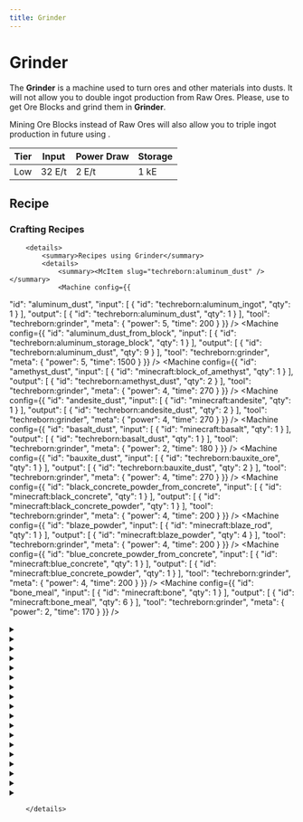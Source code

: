 ```yaml
---
title: Grinder
---
```


<ItemImage file="grinder" alt="Grinder" size="200" />

# Grinder

The **Grinder** is a machine used to turn ores and other materials into dusts. It will not allow you to double ingot production from Raw Ores. 
Please, use <McItem slug="techreborn:rock_cutter" /> to get Ore Blocks and grind them in **Grinder**.

Mining Ore Blocks instead of Raw Ores will also allow you to triple ingot production in future using <McItem slug="techreborn:industrial_grinder" />.


| Tier | Input   | Power Draw | Storage |
|------|---------|------------|---------|
| Low  | 32 E/t  | 2 E/t      | 1 kE    |


## Recipe

<CraftingTable recipe=" input minecraft:flint minecraft:flint minecraft:flint input minecraft:cobblestone techreborn:basic_machine_frame minecraft:cobblestone input air techreborn:electronic_circuit air output techreborn:grinder "/>

### Crafting Recipes
		<details>
			<summary>Recipes using Grinder</summary>
			<details>
				<summary><McItem slug="techreborn:aluminum_dust" /></summary>
				<Machine config={{
  "id": "aluminum_dust",
  "input": [
    {
      "id": "techreborn:aluminum_ingot",
      "qty": 1
    }
  ],
  "output": [
    {
      "id": "techreborn:aluminum_dust",
      "qty": 1
    }
  ],
  "tool": "techreborn:grinder",
  "meta": {
    "power": 5,
    "time": 200
  }
}} />
<Machine config={{
  "id": "aluminum_dust_from_block",
  "input": [
    {
      "id": "techreborn:aluminum_storage_block",
      "qty": 1
    }
  ],
  "output": [
    {
      "id": "techreborn:aluminum_dust",
      "qty": 9
    }
  ],
  "tool": "techreborn:grinder",
  "meta": {
    "power": 5,
    "time": 1500
  }
}} />
				</details>
<Machine config={{
  "id": "amethyst_dust",
  "input": [
    {
      "id": "minecraft:block_of_amethyst",
      "qty": 1
    }
  ],
  "output": [
    {
      "id": "techreborn:amethyst_dust",
      "qty": 2
    }
  ],
  "tool": "techreborn:grinder",
  "meta": {
    "power": 4,
    "time": 270
  }
}} />
<Machine config={{
  "id": "andesite_dust",
  "input": [
    {
      "id": "minecraft:andesite",
      "qty": 1
    }
  ],
  "output": [
    {
      "id": "techreborn:andesite_dust",
      "qty": 2
    }
  ],
  "tool": "techreborn:grinder",
  "meta": {
    "power": 4,
    "time": 270
  }
}} />
<Machine config={{
  "id": "basalt_dust",
  "input": [
    {
      "id": "minecraft:basalt",
      "qty": 1
    }
  ],
  "output": [
    {
      "id": "techreborn:basalt_dust",
      "qty": 1
    }
  ],
  "tool": "techreborn:grinder",
  "meta": {
    "power": 2,
    "time": 180
  }
}} />
<Machine config={{
  "id": "bauxite_dust",
  "input": [
    {
      "id": "techreborn:bauxite_ore",
      "qty": 1
    }
  ],
  "output": [
    {
      "id": "techreborn:bauxite_dust",
      "qty": 2
    }
  ],
  "tool": "techreborn:grinder",
  "meta": {
    "power": 4,
    "time": 270
  }
}} />
<Machine config={{
  "id": "black_concrete_powder_from_concrete",
  "input": [
    {
      "id": "minecraft:black_concrete",
      "qty": 1
    }
  ],
  "output": [
    {
      "id": "minecraft:black_concrete_powder",
      "qty": 1
    }
  ],
  "tool": "techreborn:grinder",
  "meta": {
    "power": 4,
    "time": 200
  }
}} />
<Machine config={{
  "id": "blaze_powder",
  "input": [
    {
      "id": "minecraft:blaze_rod",
      "qty": 1
    }
  ],
  "output": [
    {
      "id": "minecraft:blaze_powder",
      "qty": 4
    }
  ],
  "tool": "techreborn:grinder",
  "meta": {
    "power": 4,
    "time": 200
  }
}} />
<Machine config={{
  "id": "blue_concrete_powder_from_concrete",
  "input": [
    {
      "id": "minecraft:blue_concrete",
      "qty": 1
    }
  ],
  "output": [
    {
      "id": "minecraft:blue_concrete_powder",
      "qty": 1
    }
  ],
  "tool": "techreborn:grinder",
  "meta": {
    "power": 4,
    "time": 200
  }
}} />
<Machine config={{
  "id": "bone_meal",
  "input": [
    {
      "id": "minecraft:bone",
      "qty": 1
    }
  ],
  "output": [
    {
      "id": "minecraft:bone_meal",
      "qty": 6
    }
  ],
  "tool": "techreborn:grinder",
  "meta": {
    "power": 2,
    "time": 170
  }
}} />
<details>
				<summary><McItem slug="techreborn:brass_dust" /></summary>
				<Machine config={{
  "id": "brass_dust",
  "input": [
    {
      "id": "techreborn:brass_ingot",
      "qty": 1
    }
  ],
  "output": [
    {
      "id": "techreborn:brass_dust",
      "qty": 1
    }
  ],
  "tool": "techreborn:grinder",
  "meta": {
    "power": 5,
    "time": 200
  }
}} />
<Machine config={{
  "id": "brass_dust_from_block",
  "input": [
    {
      "id": "techreborn:brass_storage_block",
      "qty": 1
    }
  ],
  "output": [
    {
      "id": "techreborn:brass_dust",
      "qty": 9
    }
  ],
  "tool": "techreborn:grinder",
  "meta": {
    "power": 5,
    "time": 1500
  }
}} />
				</details>
<details>
				<summary><McItem slug="techreborn:bronze_dust" /></summary>
				<Machine config={{
  "id": "bronze_dust",
  "input": [
    {
      "id": "techreborn:bronze_ingot",
      "qty": 1
    }
  ],
  "output": [
    {
      "id": "techreborn:bronze_dust",
      "qty": 1
    }
  ],
  "tool": "techreborn:grinder",
  "meta": {
    "power": 5,
    "time": 200
  }
}} />
<Machine config={{
  "id": "bronze_dust_from_block",
  "input": [
    {
      "id": "techreborn:bronze_storage_block",
      "qty": 1
    }
  ],
  "output": [
    {
      "id": "techreborn:bronze_dust",
      "qty": 9
    }
  ],
  "tool": "techreborn:grinder",
  "meta": {
    "power": 5,
    "time": 1500
  }
}} />
				</details>
<Machine config={{
  "id": "brown_concrete_powder_from_concrete",
  "input": [
    {
      "id": "minecraft:brown_concrete",
      "qty": 1
    }
  ],
  "output": [
    {
      "id": "minecraft:brown_concrete_powder",
      "qty": 1
    }
  ],
  "tool": "techreborn:grinder",
  "meta": {
    "power": 4,
    "time": 200
  }
}} />
<Machine config={{
  "id": "calcite_dust",
  "input": [
    {
      "id": "minecraft:calcite",
      "qty": 1
    }
  ],
  "output": [
    {
      "id": "techreborn:calcite_dust",
      "qty": 1
    }
  ],
  "tool": "techreborn:grinder",
  "meta": {
    "power": 2,
    "time": 400
  }
}} />
<Machine config={{
  "id": "calcite_dust_2",
  "input": [
    {
      "id": "minecraft:conduit",
      "qty": 1
    }
  ],
  "output": [
    {
      "id": "techreborn:calcite_dust",
      "qty": 2
    }
  ],
  "tool": "techreborn:grinder",
  "meta": {
    "power": 2,
    "time": 500
  }
}} />
<Machine config={{
  "id": "calcite_small_dust",
  "input": [
    {
      "id": "minecraft:bone_meal",
      "qty": 1
    }
  ],
  "output": [
    {
      "id": "techreborn:calcite_small_dust",
      "qty": 1
    }
  ],
  "tool": "techreborn:grinder",
  "meta": {
    "power": 2,
    "time": 100
  }
}} />
<Machine config={{
  "id": "certus_quartz_dust",
  "input": [
    {
      "id": "ae2:certus_quartz_crystal",
      "qty": 2
    }
  ],
  "output": [
    {
      "id": "ae2:certus_quartz_dust",
      "qty": 1
    }
  ],
  "tool": "techreborn:grinder",
  "meta": {
    "power": 2,
    "time": 300
  }
}} />
<Machine config={{
  "id": "certus_quartz_dust_2",
  "input": [
    {
      "id": "ae2:budding_certus",
      "qty": 1
    }
  ],
  "output": [
    {
      "id": "ae2:certus_quartz_dust",
      "qty": 5
    }
  ],
  "tool": "techreborn:grinder",
  "meta": {
    "power": 2,
    "time": 300
  }
}} />
<Machine config={{
  "id": "charcoal_dust",
  "input": [
    {
      "id": "minecraft:charcoal",
      "qty": 1
    }
  ],
  "output": [
    {
      "id": "techreborn:charcoal_dust",
      "qty": 1
    }
  ],
  "tool": "techreborn:grinder",
  "meta": {
    "power": 4,
    "time": 230
  }
}} />
<details>
				<summary><McItem slug="techreborn:chrome_dust" /></summary>
				<Machine config={{
  "id": "chrome_dust",
  "input": [
    {
      "id": "techreborn:chromium_ingot",
      "qty": 1
    }
  ],
  "output": [
    {
      "id": "techreborn:chrome_dust",
      "qty": 1
    }
  ],
  "tool": "techreborn:grinder",
  "meta": {
    "power": 5,
    "time": 200
  }
}} />
<Machine config={{
  "id": "chrome_dust_from_block",
  "input": [
    {
      "id": "techreborn:chromium_storage_block",
      "qty": 1
    }
  ],
  "output": [
    {
      "id": "techreborn:chrome_dust",
      "qty": 9
    }
  ],
  "tool": "techreborn:grinder",
  "meta": {
    "power": 5,
    "time": 1500
  }
}} />
				</details>
<Machine config={{
  "id": "cinnabar_dust",
  "input": [
    {
      "id": "techreborn:cinnabar_ore",
      "qty": 1
    }
  ],
  "output": [
    {
      "id": "techreborn:cinnabar_dust",
      "qty": 2
    }
  ],
  "tool": "techreborn:grinder",
  "meta": {
    "power": 2,
    "time": 270
  }
}} />
<Machine config={{
  "id": "clay_dust",
  "input": [
    {
      "id": "minecraft:clay_ball",
      "qty": 1
    }
  ],
  "output": [
    {
      "id": "techreborn:clay_dust",
      "qty": 1
    }
  ],
  "tool": "techreborn:grinder",
  "meta": {
    "power": 2,
    "time": 180
  }
}} />
<Machine config={{
  "id": "coal",
  "input": [
    {
      "id": "minecraft:coal_ores",
      "qty": 1
    }
  ],
  "output": [
    {
      "id": "minecraft:coal",
      "qty": 2
    }
  ],
  "tool": "techreborn:grinder",
  "meta": {
    "power": 2,
    "time": 200
  }
}} />
<Machine config={{
  "id": "coal_dust",
  "input": [
    {
      "id": "minecraft:coal",
      "qty": 1
    }
  ],
  "output": [
    {
      "id": "techreborn:coal_dust",
      "qty": 1
    }
  ],
  "tool": "techreborn:grinder",
  "meta": {
    "power": 2,
    "time": 230
  }
}} />
<Machine config={{
  "id": "coal_dust_2",
  "input": [
    {
      "id": "minecraft:block_of_coal",
      "qty": 1
    }
  ],
  "output": [
    {
      "id": "techreborn:coal_dust",
      "qty": 9
    }
  ],
  "tool": "techreborn:grinder",
  "meta": {
    "power": 2,
    "time": 400
  }
}} />
<Machine config={{
  "id": "cyan_concrete_powder_from_concrete",
  "input": [
    {
      "id": "minecraft:cyan_concrete",
      "qty": 1
    }
  ],
  "output": [
    {
      "id": "minecraft:cyan_concrete_powder",
      "qty": 1
    }
  ],
  "tool": "techreborn:grinder",
  "meta": {
    "power": 4,
    "time": 200
  }
}} />
<Machine config={{
  "id": "diamond",
  "input": [
    {
      "id": "minecraft:diamond_ores",
      "qty": 1
    }
  ],
  "output": [
    {
      "id": "minecraft:diamond",
      "qty": 1
    }
  ],
  "tool": "techreborn:grinder",
  "meta": {
    "power": 4,
    "time": 270
  }
}} />
<Machine config={{
  "id": "diamond_dust",
  "input": [
    {
      "id": "minecraft:diamond",
      "qty": 1
    }
  ],
  "output": [
    {
      "id": "techreborn:diamond_dust",
      "qty": 1
    }
  ],
  "tool": "techreborn:grinder",
  "meta": {
    "power": 4,
    "time": 270
  }
}} />
<Machine config={{
  "id": "diamond_small_dust",
  "input": [
    {
      "id": "techreborn:trim_templates",
      "qty": 1
    }
  ],
  "output": [
    {
      "id": "techreborn:diamond_small_dust",
      "qty": 5
    }
  ],
  "tool": "techreborn:grinder",
  "meta": {
    "power": 5,
    "time": 200
  }
}} />
<Machine config={{
  "id": "diamond_small_dust_2",
  "input": [
    {
      "id": "techreborn:template_template",
      "qty": 1
    }
  ],
  "output": [
    {
      "id": "techreborn:diamond_small_dust",
      "qty": 5
    }
  ],
  "tool": "techreborn:grinder",
  "meta": {
    "power": 5,
    "time": 200
  }
}} />
<Machine config={{
  "id": "diorite_dust",
  "input": [
    {
      "id": "minecraft:diorite",
      "qty": 1
    }
  ],
  "output": [
    {
      "id": "techreborn:diorite_dust",
      "qty": 1
    }
  ],
  "tool": "techreborn:grinder",
  "meta": {
    "power": 2,
    "time": 1440
  }
}} />
<details>
				<summary><McItem slug="techreborn:electrum_dust" /></summary>
				<Machine config={{
  "id": "electrum_dust",
  "input": [
    {
      "id": "techreborn:electrum_ingot",
      "qty": 1
    }
  ],
  "output": [
    {
      "id": "techreborn:electrum_dust",
      "qty": 1
    }
  ],
  "tool": "techreborn:grinder",
  "meta": {
    "power": 5,
    "time": 200
  }
}} />
<Machine config={{
  "id": "electrum_dust_from_block",
  "input": [
    {
      "id": "techreborn:electrum_storage_block",
      "qty": 1
    }
  ],
  "output": [
    {
      "id": "techreborn:electrum_dust",
      "qty": 9
    }
  ],
  "tool": "techreborn:grinder",
  "meta": {
    "power": 5,
    "time": 1500
  }
}} />
				</details>
<Machine config={{
  "id": "emerald",
  "input": [
    {
      "id": "minecraft:emerald_ores",
      "qty": 1
    }
  ],
  "output": [
    {
      "id": "minecraft:emerald",
      "qty": 1
    }
  ],
  "tool": "techreborn:grinder",
  "meta": {
    "power": 4,
    "time": 270
  }
}} />
<Machine config={{
  "id": "emerald_dust",
  "input": [
    {
      "id": "minecraft:emerald",
      "qty": 1
    }
  ],
  "output": [
    {
      "id": "techreborn:emerald_dust",
      "qty": 1
    }
  ],
  "tool": "techreborn:grinder",
  "meta": {
    "power": 4,
    "time": 270
  }
}} />
<Machine config={{
  "id": "ender_eye_dust",
  "input": [
    {
      "id": "minecraft:ender_eye",
      "qty": 1
    }
  ],
  "output": [
    {
      "id": "techreborn:ender_eye_dust",
      "qty": 2
    }
  ],
  "tool": "techreborn:grinder",
  "meta": {
    "power": 4,
    "time": 200
  }
}} />
<Machine config={{
  "id": "ender_pearl_dust",
  "input": [
    {
      "id": "minecraft:ender_pearl",
      "qty": 1
    }
  ],
  "output": [
    {
      "id": "techreborn:ender_pearl_dust",
      "qty": 2
    }
  ],
  "tool": "techreborn:grinder",
  "meta": {
    "power": 4,
    "time": 200
  }
}} />
<Machine config={{
  "id": "endstone_dust",
  "input": [
    {
      "id": "minecraft:end_stone",
      "qty": 1
    }
  ],
  "output": [
    {
      "id": "techreborn:endstone_dust",
      "qty": 1
    }
  ],
  "tool": "techreborn:grinder",
  "meta": {
    "power": 4,
    "time": 200
  }
}} />
<Machine config={{
  "id": "flint_dust",
  "input": [
    {
      "id": "minecraft:flint",
      "qty": 1
    }
  ],
  "output": [
    {
      "id": "techreborn:flint_dust",
      "qty": 1
    }
  ],
  "tool": "techreborn:grinder",
  "meta": {
    "power": 2,
    "time": 270
  }
}} />
<Machine config={{
  "id": "fluix_dust",
  "input": [
    {
      "id": "ae2:fluix_crystal",
      "qty": 2
    }
  ],
  "output": [
    {
      "id": "ae2:fluix_dust",
      "qty": 1
    }
  ],
  "tool": "techreborn:grinder",
  "meta": {
    "power": 2,
    "time": 300
  }
}} />
<Machine config={{
  "id": "galena_dust",
  "input": [
    {
      "id": "techreborn:galena_ore",
      "qty": 1
    }
  ],
  "output": [
    {
      "id": "techreborn:galena_dust",
      "qty": 2
    }
  ],
  "tool": "techreborn:grinder",
  "meta": {
    "power": 2,
    "time": 270
  }
}} />
<Machine config={{
  "id": "glowstone_dust",
  "input": [
    {
      "id": "minecraft:glowstone",
      "qty": 1
    }
  ],
  "output": [
    {
      "id": "minecraft:glowstone_dust",
      "qty": 4
    }
  ],
  "tool": "techreborn:grinder",
  "meta": {
    "power": 2,
    "time": 220
  }
}} />
<Machine config={{
  "id": "glowstone_small_dust",
  "input": [
    {
      "id": "minecraft:shroomlight",
      "qty": 1
    }
  ],
  "output": [
    {
      "id": "techreborn:glowstone_small_dust",
      "qty": 2
    }
  ],
  "tool": "techreborn:grinder",
  "meta": {
    "power": 2,
    "time": 300
  }
}} />
<Machine config={{
  "id": "glowstone_small_dust_2",
  "input": [
    {
      "id": "minecraft:glow_berries",
      "qty": 4
    }
  ],
  "output": [
    {
      "id": "techreborn:glowstone_small_dust",
      "qty": 1
    }
  ],
  "tool": "techreborn:grinder",
  "meta": {
    "power": 2,
    "time": 150
  }
}} />
<Machine config={{
  "id": "granite_dust",
  "input": [
    {
      "id": "minecraft:granite",
      "qty": 1
    }
  ],
  "output": [
    {
      "id": "techreborn:granite_dust",
      "qty": 2
    }
  ],
  "tool": "techreborn:grinder",
  "meta": {
    "power": 4,
    "time": 270
  }
}} />
<Machine config={{
  "id": "gravel",
  "input": [
    {
      "id": "minecraft:cobblestone",
      "qty": 1
    }
  ],
  "output": [
    {
      "id": "minecraft:gravel",
      "qty": 1
    }
  ],
  "tool": "techreborn:grinder",
  "meta": {
    "power": 2,
    "time": 180
  }
}} />
<Machine config={{
  "id": "gray_concrete_powder_from_concrete",
  "input": [
    {
      "id": "minecraft:gray_concrete",
      "qty": 1
    }
  ],
  "output": [
    {
      "id": "minecraft:gray_concrete_powder",
      "qty": 1
    }
  ],
  "tool": "techreborn:grinder",
  "meta": {
    "power": 4,
    "time": 200
  }
}} />
<Machine config={{
  "id": "green_concrete_powder_from_concrete",
  "input": [
    {
      "id": "minecraft:green_concrete",
      "qty": 1
    }
  ],
  "output": [
    {
      "id": "minecraft:green_concrete_powder",
      "qty": 1
    }
  ],
  "tool": "techreborn:grinder",
  "meta": {
    "power": 4,
    "time": 200
  }
}} />
<Machine config={{
  "id": "heartbreak_pottery_sherd",
  "input": [
    {
      "id": "minecraft:heart_pottery_sherd",
      "qty": 1
    }
  ],
  "output": [
    {
      "id": "minecraft:heartbreak_pottery_sherd",
      "qty": 1
    }
  ],
  "tool": "techreborn:grinder",
  "meta": {
    "power": 2,
    "time": 100
  }
}} />
<details>
				<summary><McItem slug="techreborn:invar_dust" /></summary>
				<Machine config={{
  "id": "invar_dust",
  "input": [
    {
      "id": "techreborn:invar_ingot",
      "qty": 1
    }
  ],
  "output": [
    {
      "id": "techreborn:invar_dust",
      "qty": 1
    }
  ],
  "tool": "techreborn:grinder",
  "meta": {
    "power": 5,
    "time": 200
  }
}} />
<Machine config={{
  "id": "invar_dust_from_block",
  "input": [
    {
      "id": "techreborn:invar_storage_block",
      "qty": 1
    }
  ],
  "output": [
    {
      "id": "techreborn:invar_dust",
      "qty": 9
    }
  ],
  "tool": "techreborn:grinder",
  "meta": {
    "power": 5,
    "time": 1500
  }
}} />
				</details>
<Machine config={{
  "id": "lapis_lazuli",
  "input": [
    {
      "id": "minecraft:lapis_ores",
      "qty": 1
    }
  ],
  "output": [
    {
      "id": "minecraft:lapis_lazuli",
      "qty": 10
    }
  ],
  "tool": "techreborn:grinder",
  "meta": {
    "power": 2,
    "time": 200
  }
}} />
<Machine config={{
  "id": "light_blue_concrete_powder_from_concrete",
  "input": [
    {
      "id": "minecraft:light_blue_concrete",
      "qty": 1
    }
  ],
  "output": [
    {
      "id": "minecraft:light_blue_concrete_powder",
      "qty": 1
    }
  ],
  "tool": "techreborn:grinder",
  "meta": {
    "power": 4,
    "time": 200
  }
}} />
<Machine config={{
  "id": "light_gray_concrete_powder_from_concrete",
  "input": [
    {
      "id": "minecraft:light_gray_concrete",
      "qty": 1
    }
  ],
  "output": [
    {
      "id": "minecraft:light_gray_concrete_powder",
      "qty": 1
    }
  ],
  "tool": "techreborn:grinder",
  "meta": {
    "power": 4,
    "time": 200
  }
}} />
<Machine config={{
  "id": "lime_concrete_powder_from_concrete",
  "input": [
    {
      "id": "minecraft:lime_concrete",
      "qty": 1
    }
  ],
  "output": [
    {
      "id": "minecraft:lime_concrete_powder",
      "qty": 1
    }
  ],
  "tool": "techreborn:grinder",
  "meta": {
    "power": 4,
    "time": 200
  }
}} />
<Machine config={{
  "id": "magenta_concrete_powder_from_concrete",
  "input": [
    {
      "id": "minecraft:magenta_concrete",
      "qty": 1
    }
  ],
  "output": [
    {
      "id": "minecraft:magenta_concrete_powder",
      "qty": 1
    }
  ],
  "tool": "techreborn:grinder",
  "meta": {
    "power": 4,
    "time": 200
  }
}} />
<Machine config={{
  "id": "marble_dust",
  "input": [
    {
      "id": "techreborn:limestone",
      "qty": 1
    }
  ],
  "output": [
    {
      "id": "techreborn:marble_dust",
      "qty": 1
    }
  ],
  "tool": "techreborn:grinder",
  "meta": {
    "power": 2,
    "time": 180
  }
}} />
<Machine config={{
  "id": "marble_dust_2",
  "input": [
    {
      "id": "minecraft:marble",
      "qty": 1
    }
  ],
  "output": [
    {
      "id": "techreborn:marble_dust",
      "qty": 1
    }
  ],
  "tool": "techreborn:grinder",
  "meta": {
    "power": 2,
    "time": 180
  }
}} />
<Machine config={{
  "id": "netherite_scrap",
  "input": [
    {
      "id": "minecraft:ancient_debris",
      "qty": 1
    }
  ],
  "output": [
    {
      "id": "minecraft:netherite_scrap",
      "qty": 2
    }
  ],
  "tool": "techreborn:grinder",
  "meta": {
    "power": 4,
    "time": 200
  }
}} />
<Machine config={{
  "id": "netherrack_dust",
  "input": [
    {
      "id": "minecraft:netherrack",
      "qty": 1
    }
  ],
  "output": [
    {
      "id": "techreborn:netherrack_dust",
      "qty": 1
    }
  ],
  "tool": "techreborn:grinder",
  "meta": {
    "power": 4,
    "time": 200
  }
}} />
<Machine config={{
  "id": "netherrack_dust_2",
  "input": [
    {
      "id": "minecraft:crimson_nylium",
      "qty": 1
    }
  ],
  "output": [
    {
      "id": "techreborn:netherrack_dust",
      "qty": 1
    }
  ],
  "tool": "techreborn:grinder",
  "meta": {
    "power": 4,
    "time": 200
  }
}} />
<Machine config={{
  "id": "netherrack_dust_3",
  "input": [
    {
      "id": "minecraft:warped_nylium",
      "qty": 1
    }
  ],
  "output": [
    {
      "id": "techreborn:netherrack_dust",
      "qty": 1
    }
  ],
  "tool": "techreborn:grinder",
  "meta": {
    "power": 4,
    "time": 200
  }
}} />
<details>
				<summary><McItem slug="techreborn:nickel_dust" /></summary>
				<Machine config={{
  "id": "nickel_dust",
  "input": [
    {
      "id": "techreborn:nickel_ingot",
      "qty": 1
    }
  ],
  "output": [
    {
      "id": "techreborn:nickel_dust",
      "qty": 1
    }
  ],
  "tool": "techreborn:grinder",
  "meta": {
    "power": 5,
    "time": 200
  }
}} />
<Machine config={{
  "id": "nickel_dust_from_block",
  "input": [
    {
      "id": "techreborn:nickel_storage_block",
      "qty": 1
    }
  ],
  "output": [
    {
      "id": "techreborn:nickel_dust",
      "qty": 9
    }
  ],
  "tool": "techreborn:grinder",
  "meta": {
    "power": 5,
    "time": 1500
  }
}} />
				</details>
<Machine config={{
  "id": "obsidian_dust",
  "input": [
    {
      "id": "minecraft:obsidian",
      "qty": 1
    }
  ],
  "output": [
    {
      "id": "techreborn:obsidian_dust",
      "qty": 4
    }
  ],
  "tool": "techreborn:grinder",
  "meta": {
    "power": 6,
    "time": 400
  }
}} />
<Machine config={{
  "id": "orange_concrete_powder_from_concrete",
  "input": [
    {
      "id": "minecraft:orange_concrete",
      "qty": 1
    }
  ],
  "output": [
    {
      "id": "minecraft:orange_concrete_powder",
      "qty": 1
    }
  ],
  "tool": "techreborn:grinder",
  "meta": {
    "power": 4,
    "time": 200
  }
}} />
<details>
				<summary><McItem slug="techreborn:peridot_dust" /></summary>
				<Machine config={{
  "id": "peridot_dust",
  "input": [
    {
      "id": "techreborn:peridot",
      "qty": 1
    }
  ],
  "output": [
    {
      "id": "techreborn:peridot_dust",
      "qty": 1
    }
  ],
  "tool": "techreborn:grinder",
  "meta": {
    "power": 2,
    "time": 200
  }
}} />
<Machine config={{
  "id": "peridot_dust_from_block",
  "input": [
    {
      "id": "techreborn:peridot_storage_block",
      "qty": 1
    }
  ],
  "output": [
    {
      "id": "techreborn:peridot_dust",
      "qty": 9
    }
  ],
  "tool": "techreborn:grinder",
  "meta": {
    "power": 2,
    "time": 1500
  }
}} />
<Machine config={{
  "id": "peridot_dust_from_ore",
  "input": [
    {
      "id": "techreborn:peridot_ore",
      "qty": 1
    }
  ],
  "output": [
    {
      "id": "techreborn:peridot_dust",
      "qty": 2
    }
  ],
  "tool": "techreborn:grinder",
  "meta": {
    "power": 2,
    "time": 220
  }
}} />
				</details>
<Machine config={{
  "id": "pink_concrete_powder_from_concrete",
  "input": [
    {
      "id": "minecraft:pink_concrete",
      "qty": 1
    }
  ],
  "output": [
    {
      "id": "minecraft:pink_concrete_powder",
      "qty": 1
    }
  ],
  "tool": "techreborn:grinder",
  "meta": {
    "power": 4,
    "time": 200
  }
}} />
<details>
				<summary><McItem slug="techreborn:platinum_dust" /></summary>
				<Machine config={{
  "id": "platinum_dust",
  "input": [
    {
      "id": "techreborn:platinum_ingot",
      "qty": 1
    }
  ],
  "output": [
    {
      "id": "techreborn:platinum_dust",
      "qty": 1
    }
  ],
  "tool": "techreborn:grinder",
  "meta": {
    "power": 5,
    "time": 200
  }
}} />
<Machine config={{
  "id": "platinum_dust_from_block",
  "input": [
    {
      "id": "techreborn:platinum_storage_block",
      "qty": 1
    }
  ],
  "output": [
    {
      "id": "techreborn:platinum_dust",
      "qty": 9
    }
  ],
  "tool": "techreborn:grinder",
  "meta": {
    "power": 5,
    "time": 1500
  }
}} />
				</details>
<Machine config={{
  "id": "prismarine_crystals",
  "input": [
    {
      "id": "minecraft:froglight",
      "qty": 1
    }
  ],
  "output": [
    {
      "id": "minecraft:prismarine_crystals",
      "qty": 2
    }
  ],
  "tool": "techreborn:grinder",
  "meta": {
    "power": 2,
    "time": 400
  }
}} />
<Machine config={{
  "id": "prismarine_crystals_2",
  "input": [
    {
      "id": "minecraft:sea_lantern",
      "qty": 1
    }
  ],
  "output": [
    {
      "id": "minecraft:prismarine_crystals",
      "qty": 4
    }
  ],
  "tool": "techreborn:grinder",
  "meta": {
    "power": 2,
    "time": 400
  }
}} />
<Machine config={{
  "id": "prismarine_shard",
  "input": [
    {
      "id": "minecraft:prismarine_bricks",
      "qty": 1
    }
  ],
  "output": [
    {
      "id": "minecraft:prismarine_shard",
      "qty": 7
    }
  ],
  "tool": "techreborn:grinder",
  "meta": {
    "power": 2,
    "time": 400
  }
}} />
<Machine config={{
  "id": "prismarine_shard_2",
  "input": [
    {
      "id": "minecraft:prismarine_shard",
      "qty": 1
    }
  ],
  "output": [
    {
      "id": "minecraft:prismarine_shard",
      "qty": 3
    }
  ],
  "tool": "techreborn:grinder",
  "meta": {
    "power": 2,
    "time": 400
  }
}} />
<Machine config={{
  "id": "purple_concrete_powder_from_concrete",
  "input": [
    {
      "id": "minecraft:purple_concrete",
      "qty": 1
    }
  ],
  "output": [
    {
      "id": "minecraft:purple_concrete_powder",
      "qty": 1
    }
  ],
  "tool": "techreborn:grinder",
  "meta": {
    "power": 4,
    "time": 200
  }
}} />
<Machine config={{
  "id": "pyrite_dust",
  "input": [
    {
      "id": "techreborn:pyrite_ore",
      "qty": 1
    }
  ],
  "output": [
    {
      "id": "techreborn:pyrite_dust",
      "qty": 2
    }
  ],
  "tool": "techreborn:grinder",
  "meta": {
    "power": 4,
    "time": 270
  }
}} />
<Machine config={{
  "id": "quartz",
  "input": [
    {
      "id": "minecraft:nether_quartz_ore",
      "qty": 1
    }
  ],
  "output": [
    {
      "id": "minecraft:quartz",
      "qty": 2
    }
  ],
  "tool": "techreborn:grinder",
  "meta": {
    "power": 4,
    "time": 270
  }
}} />
<Machine config={{
  "id": "quartz_dust",
  "input": [
    {
      "id": "minecraft:quartz",
      "qty": 1
    }
  ],
  "output": [
    {
      "id": "techreborn:quartz_dust",
      "qty": 1
    }
  ],
  "tool": "techreborn:grinder",
  "meta": {
    "power": 4,
    "time": 270
  }
}} />
<Machine config={{
  "id": "quartz_dust_2",
  "input": [
    {
      "id": "minecraft:quartz_block",
      "qty": 1
    }
  ],
  "output": [
    {
      "id": "techreborn:quartz_dust",
      "qty": 4
    }
  ],
  "tool": "techreborn:grinder",
  "meta": {
    "power": 4,
    "time": 1080
  }
}} />
<Machine config={{
  "id": "raw_copper",
  "input": [
    {
      "id": "minecraft:copper_ores",
      "qty": 1
    }
  ],
  "output": [
    {
      "id": "minecraft:raw_copper",
      "qty": 2
    }
  ],
  "tool": "techreborn:grinder",
  "meta": {
    "power": 2,
    "time": 270
  }
}} />
<Machine config={{
  "id": "raw_gold",
  "input": [
    {
      "id": "minecraft:gold_ores",
      "qty": 1
    }
  ],
  "output": [
    {
      "id": "minecraft:raw_gold",
      "qty": 2
    }
  ],
  "tool": "techreborn:grinder",
  "meta": {
    "power": 2,
    "time": 270
  }
}} />
<Machine config={{
  "id": "raw_iron",
  "input": [
    {
      "id": "minecraft:iron_ores",
      "qty": 1
    }
  ],
  "output": [
    {
      "id": "minecraft:raw_iron",
      "qty": 2
    }
  ],
  "tool": "techreborn:grinder",
  "meta": {
    "power": 2,
    "time": 270
  }
}} />
<Machine config={{
  "id": "raw_lead",
  "input": [
    {
      "id": "techreborn:lead_ore",
      "qty": 1
    }
  ],
  "output": [
    {
      "id": "techreborn:raw_lead",
      "qty": 2
    }
  ],
  "tool": "techreborn:grinder",
  "meta": {
    "power": 2,
    "time": 270
  }
}} />
<Machine config={{
  "id": "raw_silver",
  "input": [
    {
      "id": "techreborn:silver_ore",
      "qty": 1
    }
  ],
  "output": [
    {
      "id": "techreborn:raw_silver",
      "qty": 2
    }
  ],
  "tool": "techreborn:grinder",
  "meta": {
    "power": 2,
    "time": 270
  }
}} />
<Machine config={{
  "id": "raw_tin",
  "input": [
    {
      "id": "techreborn:tin_ore",
      "qty": 1
    }
  ],
  "output": [
    {
      "id": "techreborn:raw_tin",
      "qty": 2
    }
  ],
  "tool": "techreborn:grinder",
  "meta": {
    "power": 2,
    "time": 270
  }
}} />
<Machine config={{
  "id": "red_concrete_powder_from_concrete",
  "input": [
    {
      "id": "minecraft:red_concrete",
      "qty": 1
    }
  ],
  "output": [
    {
      "id": "minecraft:red_concrete_powder",
      "qty": 1
    }
  ],
  "tool": "techreborn:grinder",
  "meta": {
    "power": 4,
    "time": 200
  }
}} />
<details>
				<summary><McItem slug="techreborn:red_garnet_dust" /></summary>
				<Machine config={{
  "id": "red_garnet_dust",
  "input": [
    {
      "id": "techreborn:red_garnet",
      "qty": 1
    }
  ],
  "output": [
    {
      "id": "techreborn:red_garnet_dust",
      "qty": 1
    }
  ],
  "tool": "techreborn:grinder",
  "meta": {
    "power": 2,
    "time": 200
  }
}} />
<Machine config={{
  "id": "red_garnet_dust_from_block",
  "input": [
    {
      "id": "techreborn:red_garnet_storage_block",
      "qty": 1
    }
  ],
  "output": [
    {
      "id": "techreborn:red_garnet_dust",
      "qty": 9
    }
  ],
  "tool": "techreborn:grinder",
  "meta": {
    "power": 2,
    "time": 1500
  }
}} />
				</details>
<details>
				<summary><McItem slug="minecraft:red_sand" /></summary>
				<Machine config={{
  "id": "red_sand_from_chiseled_red_sandstone",
  "input": [
    {
      "id": "minecraft:chiseled_red_sandstone",
      "qty": 1
    }
  ],
  "output": [
    {
      "id": "minecraft:red_sand",
      "qty": 4
    }
  ],
  "tool": "techreborn:grinder",
  "meta": {
    "power": 4,
    "time": 200
  }
}} />
<Machine config={{
  "id": "red_sand_from_cut_red_sandstone",
  "input": [
    {
      "id": "minecraft:cut_red_sandstone",
      "qty": 1
    }
  ],
  "output": [
    {
      "id": "minecraft:red_sand",
      "qty": 4
    }
  ],
  "tool": "techreborn:grinder",
  "meta": {
    "power": 4,
    "time": 200
  }
}} />
<Machine config={{
  "id": "red_sand_from_cut_red_sandstone_slab",
  "input": [
    {
      "id": "minecraft:cut_red_sandstone_slab",
      "qty": 1
    }
  ],
  "output": [
    {
      "id": "minecraft:red_sand",
      "qty": 2
    }
  ],
  "tool": "techreborn:grinder",
  "meta": {
    "power": 2,
    "time": 200
  }
}} />
<Machine config={{
  "id": "red_sand_from_red_sandstone",
  "input": [
    {
      "id": "minecraft:red_sandstone",
      "qty": 1
    }
  ],
  "output": [
    {
      "id": "minecraft:red_sand",
      "qty": 4
    }
  ],
  "tool": "techreborn:grinder",
  "meta": {
    "power": 4,
    "time": 200
  }
}} />
<Machine config={{
  "id": "red_sand_from_red_sandstone_slab",
  "input": [
    {
      "id": "minecraft:red_sandstone_slab",
      "qty": 1
    }
  ],
  "output": [
    {
      "id": "minecraft:red_sand",
      "qty": 2
    }
  ],
  "tool": "techreborn:grinder",
  "meta": {
    "power": 2,
    "time": 200
  }
}} />
<Machine config={{
  "id": "red_sand_from_red_sandstone_stairs",
  "input": [
    {
      "id": "minecraft:red_sandstone_stairs",
      "qty": 1
    }
  ],
  "output": [
    {
      "id": "minecraft:red_sand",
      "qty": 3
    }
  ],
  "tool": "techreborn:grinder",
  "meta": {
    "power": 3,
    "time": 200
  }
}} />
<Machine config={{
  "id": "red_sand_from_red_sandstone_wall",
  "input": [
    {
      "id": "minecraft:red_sandstone_wall",
      "qty": 1
    }
  ],
  "output": [
    {
      "id": "minecraft:red_sand",
      "qty": 3
    }
  ],
  "tool": "techreborn:grinder",
  "meta": {
    "power": 3,
    "time": 200
  }
}} />
<Machine config={{
  "id": "red_sand_from_smooth_red_sandstone",
  "input": [
    {
      "id": "minecraft:smooth_red_sandstone",
      "qty": 1
    }
  ],
  "output": [
    {
      "id": "minecraft:red_sand",
      "qty": 4
    }
  ],
  "tool": "techreborn:grinder",
  "meta": {
    "power": 4,
    "time": 200
  }
}} />
<Machine config={{
  "id": "red_sand_from_smooth_red_sandstone_slab",
  "input": [
    {
      "id": "minecraft:smooth_red_sandstone_slab",
      "qty": 1
    }
  ],
  "output": [
    {
      "id": "minecraft:red_sand",
      "qty": 2
    }
  ],
  "tool": "techreborn:grinder",
  "meta": {
    "power": 2,
    "time": 200
  }
}} />
<Machine config={{
  "id": "red_sand_from_smooth_red_sandstone_stairs",
  "input": [
    {
      "id": "minecraft:smooth_red_sandstone_stairs",
      "qty": 1
    }
  ],
  "output": [
    {
      "id": "minecraft:red_sand",
      "qty": 3
    }
  ],
  "tool": "techreborn:grinder",
  "meta": {
    "power": 3,
    "time": 200
  }
}} />
				</details>
<Machine config={{
  "id": "redstone",
  "input": [
    {
      "id": "minecraft:redstone_ores",
      "qty": 1
    }
  ],
  "output": [
    {
      "id": "minecraft:redstone",
      "qty": 8
    }
  ],
  "tool": "techreborn:grinder",
  "meta": {
    "power": 4,
    "time": 270
  }
}} />
<details>
				<summary><McItem slug="techreborn:ruby_dust" /></summary>
				<Machine config={{
  "id": "ruby_dust",
  "input": [
    {
      "id": "techreborn:ruby",
      "qty": 1
    }
  ],
  "output": [
    {
      "id": "techreborn:ruby_dust",
      "qty": 1
    }
  ],
  "tool": "techreborn:grinder",
  "meta": {
    "power": 2,
    "time": 200
  }
}} />
<Machine config={{
  "id": "ruby_dust_from_block",
  "input": [
    {
      "id": "techreborn:ruby_storage_block",
      "qty": 1
    }
  ],
  "output": [
    {
      "id": "techreborn:ruby_dust",
      "qty": 9
    }
  ],
  "tool": "techreborn:grinder",
  "meta": {
    "power": 2,
    "time": 1500
  }
}} />
<Machine config={{
  "id": "ruby_dust_from_ore",
  "input": [
    {
      "id": "techreborn:ruby_ore",
      "qty": 1
    }
  ],
  "output": [
    {
      "id": "techreborn:ruby_dust",
      "qty": 2
    }
  ],
  "tool": "techreborn:grinder",
  "meta": {
    "power": 2,
    "time": 220
  }
}} />
				</details>
<details>
				<summary><McItem slug="minecraft:sand" /></summary>
				<Machine config={{
  "id": "sand",
  "input": [
    {
      "id": "minecraft:gravel",
      "qty": 1
    }
  ],
  "output": [
    {
      "id": "minecraft:sand",
      "qty": 1
    }
  ],
  "tool": "techreborn:grinder",
  "meta": {
    "power": 2,
    "time": 180
  }
}} />
<Machine config={{
  "id": "sand_from_chiseled_sandstone",
  "input": [
    {
      "id": "minecraft:chiseled_sandstone",
      "qty": 1
    }
  ],
  "output": [
    {
      "id": "minecraft:sand",
      "qty": 4
    }
  ],
  "tool": "techreborn:grinder",
  "meta": {
    "power": 4,
    "time": 200
  }
}} />
<Machine config={{
  "id": "sand_from_cut_sandstone",
  "input": [
    {
      "id": "minecraft:cut_sandstone",
      "qty": 1
    }
  ],
  "output": [
    {
      "id": "minecraft:sand",
      "qty": 4
    }
  ],
  "tool": "techreborn:grinder",
  "meta": {
    "power": 4,
    "time": 200
  }
}} />
<Machine config={{
  "id": "sand_from_cut_sandstone_slab",
  "input": [
    {
      "id": "minecraft:cut_sandstone_slab",
      "qty": 1
    }
  ],
  "output": [
    {
      "id": "minecraft:sand",
      "qty": 2
    }
  ],
  "tool": "techreborn:grinder",
  "meta": {
    "power": 2,
    "time": 200
  }
}} />
<Machine config={{
  "id": "sand_from_sandstone",
  "input": [
    {
      "id": "minecraft:sandstone",
      "qty": 1
    }
  ],
  "output": [
    {
      "id": "minecraft:sand",
      "qty": 4
    }
  ],
  "tool": "techreborn:grinder",
  "meta": {
    "power": 4,
    "time": 200
  }
}} />
<Machine config={{
  "id": "sand_from_sandstone_slab",
  "input": [
    {
      "id": "minecraft:sandstone_slab",
      "qty": 1
    }
  ],
  "output": [
    {
      "id": "minecraft:sand",
      "qty": 2
    }
  ],
  "tool": "techreborn:grinder",
  "meta": {
    "power": 2,
    "time": 200
  }
}} />
<Machine config={{
  "id": "sand_from_sandstone_stairs",
  "input": [
    {
      "id": "minecraft:sandstone_stairs",
      "qty": 1
    }
  ],
  "output": [
    {
      "id": "minecraft:sand",
      "qty": 3
    }
  ],
  "tool": "techreborn:grinder",
  "meta": {
    "power": 3,
    "time": 200
  }
}} />
<Machine config={{
  "id": "sand_from_sandstone_wall",
  "input": [
    {
      "id": "minecraft:sandstone_wall",
      "qty": 1
    }
  ],
  "output": [
    {
      "id": "minecraft:sand",
      "qty": 3
    }
  ],
  "tool": "techreborn:grinder",
  "meta": {
    "power": 3,
    "time": 200
  }
}} />
<Machine config={{
  "id": "sand_from_smooth_sandstone",
  "input": [
    {
      "id": "minecraft:smooth_sandstone",
      "qty": 1
    }
  ],
  "output": [
    {
      "id": "minecraft:sand",
      "qty": 4
    }
  ],
  "tool": "techreborn:grinder",
  "meta": {
    "power": 4,
    "time": 200
  }
}} />
<Machine config={{
  "id": "sand_from_smooth_sandstone_slab",
  "input": [
    {
      "id": "minecraft:smooth_sandstone_slab",
      "qty": 1
    }
  ],
  "output": [
    {
      "id": "minecraft:sand",
      "qty": 2
    }
  ],
  "tool": "techreborn:grinder",
  "meta": {
    "power": 2,
    "time": 200
  }
}} />
<Machine config={{
  "id": "sand_from_smooth_sandstone_stairs",
  "input": [
    {
      "id": "minecraft:smooth_sandstone_stairs",
      "qty": 1
    }
  ],
  "output": [
    {
      "id": "minecraft:sand",
      "qty": 3
    }
  ],
  "tool": "techreborn:grinder",
  "meta": {
    "power": 3,
    "time": 200
  }
}} />
				</details>
<details>
				<summary><McItem slug="techreborn:sapphire_dust" /></summary>
				<Machine config={{
  "id": "sapphire_dust",
  "input": [
    {
      "id": "techreborn:sapphire",
      "qty": 1
    }
  ],
  "output": [
    {
      "id": "techreborn:sapphire_dust",
      "qty": 1
    }
  ],
  "tool": "techreborn:grinder",
  "meta": {
    "power": 2,
    "time": 200
  }
}} />
<Machine config={{
  "id": "sapphire_dust_from_block",
  "input": [
    {
      "id": "techreborn:sapphire_storage_block",
      "qty": 1
    }
  ],
  "output": [
    {
      "id": "techreborn:sapphire_dust",
      "qty": 9
    }
  ],
  "tool": "techreborn:grinder",
  "meta": {
    "power": 2,
    "time": 1500
  }
}} />
<Machine config={{
  "id": "sapphire_dust_from_ore",
  "input": [
    {
      "id": "techreborn:sapphire_ore",
      "qty": 1
    }
  ],
  "output": [
    {
      "id": "techreborn:sapphire_dust",
      "qty": 2
    }
  ],
  "tool": "techreborn:grinder",
  "meta": {
    "power": 2,
    "time": 220
  }
}} />
				</details>
<details>
				<summary><McItem slug="techreborn:saw_small_dust" /></summary>
				<Machine config={{
  "id": "saw_small_dust_from_planks",
  "input": [
    {
      "id": "minecraft:oak_planks",
      "qty": 1
    }
  ],
  "output": [
    {
      "id": "techreborn:saw_small_dust",
      "qty": 8
    }
  ],
  "tool": "techreborn:grinder",
  "meta": {
    "power": 3,
    "time": 180
  }
}} />
<Machine config={{
  "id": "saw_small_dust_from_signs",
  "input": [
    {
      "id": "minecraft:signs",
      "qty": 1
    }
  ],
  "output": [
    {
      "id": "techreborn:saw_small_dust",
      "qty": 1
    }
  ],
  "tool": "techreborn:grinder",
  "meta": {
    "power": 3,
    "time": 180
  }
}} />
<Machine config={{
  "id": "saw_small_dust_from_wooden_axe",
  "input": [
    {
      "id": "minecraft:wooden_axe",
      "qty": 1
    }
  ],
  "output": [
    {
      "id": "techreborn:saw_small_dust",
      "qty": 1
    }
  ],
  "tool": "techreborn:grinder",
  "meta": {
    "power": 3,
    "time": 180
  }
}} />
<Machine config={{
  "id": "saw_small_dust_from_wooden_doors",
  "input": [
    {
      "id": "minecraft:wooden_doors",
      "qty": 1
    }
  ],
  "output": [
    {
      "id": "techreborn:saw_small_dust",
      "qty": 3
    }
  ],
  "tool": "techreborn:grinder",
  "meta": {
    "power": 3,
    "time": 180
  }
}} />
<Machine config={{
  "id": "saw_small_dust_from_wooden_fences",
  "input": [
    {
      "id": "minecraft:wooden_fences",
      "qty": 1
    }
  ],
  "output": [
    {
      "id": "techreborn:saw_small_dust",
      "qty": 1
    }
  ],
  "tool": "techreborn:grinder",
  "meta": {
    "power": 3,
    "time": 180
  }
}} />
<Machine config={{
  "id": "saw_small_dust_from_wooden_pickaxe",
  "input": [
    {
      "id": "minecraft:wooden_pickaxe",
      "qty": 1
    }
  ],
  "output": [
    {
      "id": "techreborn:saw_small_dust",
      "qty": 1
    }
  ],
  "tool": "techreborn:grinder",
  "meta": {
    "power": 3,
    "time": 180
  }
}} />
<Machine config={{
  "id": "saw_small_dust_from_wooden_pressure_plates",
  "input": [
    {
      "id": "minecraft:wooden_pressure_plates",
      "qty": 1
    }
  ],
  "output": [
    {
      "id": "techreborn:saw_small_dust",
      "qty": 1
    }
  ],
  "tool": "techreborn:grinder",
  "meta": {
    "power": 3,
    "time": 180
  }
}} />
<Machine config={{
  "id": "saw_small_dust_from_wooden_slabs",
  "input": [
    {
      "id": "minecraft:wooden_slabs",
      "qty": 1
    }
  ],
  "output": [
    {
      "id": "techreborn:saw_small_dust",
      "qty": 4
    }
  ],
  "tool": "techreborn:grinder",
  "meta": {
    "power": 3,
    "time": 180
  }
}} />
<Machine config={{
  "id": "saw_small_dust_from_wooden_stairs",
  "input": [
    {
      "id": "minecraft:wooden_stairs",
      "qty": 1
    }
  ],
  "output": [
    {
      "id": "techreborn:saw_small_dust",
      "qty": 6
    }
  ],
  "tool": "techreborn:grinder",
  "meta": {
    "power": 3,
    "time": 180
  }
}} />
<Machine config={{
  "id": "saw_small_dust_from_wooden_trapdoors",
  "input": [
    {
      "id": "minecraft:wooden_trapdoors",
      "qty": 1
    }
  ],
  "output": [
    {
      "id": "techreborn:saw_small_dust",
      "qty": 1
    }
  ],
  "tool": "techreborn:grinder",
  "meta": {
    "power": 3,
    "time": 180
  }
}} />
				</details>
<Machine config={{
  "id": "sodalite_dust",
  "input": [
    {
      "id": "techreborn:sodalite_ore",
      "qty": 1
    }
  ],
  "output": [
    {
      "id": "techreborn:sodalite_dust",
      "qty": 2
    }
  ],
  "tool": "techreborn:grinder",
  "meta": {
    "power": 4,
    "time": 220
  }
}} />
<Machine config={{
  "id": "sphalerite_dust",
  "input": [
    {
      "id": "techreborn:sphalerite_ore",
      "qty": 1
    }
  ],
  "output": [
    {
      "id": "techreborn:sphalerite_dust",
      "qty": 2
    }
  ],
  "tool": "techreborn:grinder",
  "meta": {
    "power": 2,
    "time": 220
  }
}} />
<Machine config={{
  "id": "sponge_piece",
  "input": [
    {
      "id": "minecraft:sponge",
      "qty": 1
    }
  ],
  "output": [
    {
      "id": "techreborn:sponge_piece",
      "qty": 5
    }
  ],
  "tool": "techreborn:grinder",
  "meta": {
    "power": 4,
    "time": 200
  }
}} />
<details>
				<summary><McItem slug="techreborn:steel_dust" /></summary>
				<Machine config={{
  "id": "steel_dust",
  "input": [
    {
      "id": "techreborn:steel_ingot",
      "qty": 1
    }
  ],
  "output": [
    {
      "id": "techreborn:steel_dust",
      "qty": 1
    }
  ],
  "tool": "techreborn:grinder",
  "meta": {
    "power": 5,
    "time": 200
  }
}} />
<Machine config={{
  "id": "steel_dust_from_block",
  "input": [
    {
      "id": "techreborn:steel_storage_block",
      "qty": 1
    }
  ],
  "output": [
    {
      "id": "techreborn:steel_dust",
      "qty": 9
    }
  ],
  "tool": "techreborn:grinder",
  "meta": {
    "power": 5,
    "time": 1500
  }
}} />
				</details>
<Machine config={{
  "id": "string",
  "input": [
    {
      "id": "minecraft:wool",
      "qty": 1
    }
  ],
  "output": [
    {
      "id": "minecraft:string",
      "qty": 4
    }
  ],
  "tool": "techreborn:grinder",
  "meta": {
    "power": 3,
    "time": 300
  }
}} />
<Machine config={{
  "id": "sulfur_dust",
  "input": [
    {
      "id": "techreborn:sulfur_ore",
      "qty": 1
    }
  ],
  "output": [
    {
      "id": "techreborn:sulfur_dust",
      "qty": 2
    }
  ],
  "tool": "techreborn:grinder",
  "meta": {
    "power": 2,
    "time": 220
  }
}} />
<Machine config={{
  "id": "sulfur_dust_2",
  "input": [
    {
      "id": "techreborn:sulfur",
      "qty": 1
    }
  ],
  "output": [
    {
      "id": "techreborn:sulfur_dust",
      "qty": 1
    }
  ],
  "tool": "techreborn:grinder",
  "meta": {
    "power": 2,
    "time": 200
  }
}} />
<details>
				<summary><McItem slug="techreborn:titanium_dust" /></summary>
				<Machine config={{
  "id": "titanium_dust",
  "input": [
    {
      "id": "techreborn:titanium_ingot",
      "qty": 1
    }
  ],
  "output": [
    {
      "id": "techreborn:titanium_dust",
      "qty": 1
    }
  ],
  "tool": "techreborn:grinder",
  "meta": {
    "power": 5,
    "time": 200
  }
}} />
<Machine config={{
  "id": "titanium_dust_from_block",
  "input": [
    {
      "id": "techreborn:titanium_storage_block",
      "qty": 1
    }
  ],
  "output": [
    {
      "id": "techreborn:titanium_dust",
      "qty": 9
    }
  ],
  "tool": "techreborn:grinder",
  "meta": {
    "power": 5,
    "time": 1500
  }
}} />
				</details>
<Machine config={{
  "id": "white_concrete_powder_from_concrete",
  "input": [
    {
      "id": "minecraft:white_concrete",
      "qty": 1
    }
  ],
  "output": [
    {
      "id": "minecraft:white_concrete_powder",
      "qty": 1
    }
  ],
  "tool": "techreborn:grinder",
  "meta": {
    "power": 4,
    "time": 200
  }
}} />
<Machine config={{
  "id": "yellow_concrete_powder_from_concrete",
  "input": [
    {
      "id": "minecraft:yellow_concrete",
      "qty": 1
    }
  ],
  "output": [
    {
      "id": "minecraft:yellow_concrete_powder",
      "qty": 1
    }
  ],
  "tool": "techreborn:grinder",
  "meta": {
    "power": 4,
    "time": 200
  }
}} />
<details>
				<summary><McItem slug="techreborn:yellow_garnet_dust" /></summary>
				<Machine config={{
  "id": "yellow_garnet_dust",
  "input": [
    {
      "id": "techreborn:yellow_garnet",
      "qty": 1
    }
  ],
  "output": [
    {
      "id": "techreborn:yellow_garnet_dust",
      "qty": 1
    }
  ],
  "tool": "techreborn:grinder",
  "meta": {
    "power": 2,
    "time": 200
  }
}} />
<Machine config={{
  "id": "yellow_garnet_dust_from_block",
  "input": [
    {
      "id": "techreborn:yellow_garnet_storage_block",
      "qty": 1
    }
  ],
  "output": [
    {
      "id": "techreborn:yellow_garnet_dust",
      "qty": 9
    }
  ],
  "tool": "techreborn:grinder",
  "meta": {
    "power": 2,
    "time": 1500
  }
}} />
				</details>
<details>
				<summary><McItem slug="techreborn:zinc_dust" /></summary>
				<Machine config={{
  "id": "zinc_dust",
  "input": [
    {
      "id": "techreborn:zinc_ingot",
      "qty": 1
    }
  ],
  "output": [
    {
      "id": "techreborn:zinc_dust",
      "qty": 1
    }
  ],
  "tool": "techreborn:grinder",
  "meta": {
    "power": 5,
    "time": 200
  }
}} />
<Machine config={{
  "id": "zinc_dust_from_block",
  "input": [
    {
      "id": "techreborn:zinc_storage_block",
      "qty": 1
    }
  ],
  "output": [
    {
      "id": "techreborn:zinc_dust",
      "qty": 9
    }
  ],
  "tool": "techreborn:grinder",
  "meta": {
    "power": 5,
    "time": 1500
  }
}} />
				</details>

		</details>